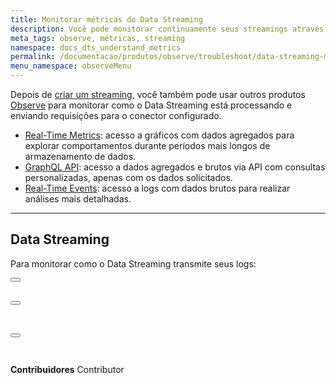 ```yaml
---
title: Monitorar métricas do Data Streaming
description: Você pode monitorar continuamente seus streamings através dos produtos Observe da Azion.
meta_tags: observe, métricas, streaming
namespace: docs_dts_understand_metrics
permalink: /documentacao/produtos/observe/troubleshoot/data-streaming-monitorar-metricas/
menu_namespace: observeMenu
---
```



Depois de [criar um streaming](/pt-br/documentacao/produtos/guias/como-usar-data-streaming/), você também pode usar outros produtos [Observe](/pt-br/documentacao/produtos/observe/) para monitorar como o Data Streaming está processando e enviando requisições para o conector configurado.

- [Real-Time Metrics](/pt-br/documentacao/produtos/real-time-metrics/): acesso a gráficos com dados agregados para explorar comportamentos durante períodos mais longos de armazenamento de dados.
- [GraphQL API](/pt-br/documentacao/produtos/graphql-api/visao-geral/): acesso a dados agregados e brutos via API com consultas personalizadas, apenas com os dados solicitados.
- [Real-Time Events](/pt-br/documentacao/produtos/real-time-events/): acesso a logs com dados brutos para realizar análises mais detalhadas.

---

## Data Streaming

Para monitorar como o Data Streaming transmite seus logs:

<Button href="/pt-br/documentacao/produtos/real-time-metrics/#data-streaming" text="ver métricas agregadas" variant="secondary"></Button> <br></br>

<Button href="/pt-br/documentacao/produtos/graphql-api-recursos/#conjuntos-de-dados" text="consultar dados" variant="secondary"></Button> <br></br>

<Button href="/pt-br/documentacao/produtos/real-time-events/#data-streaming" text="ver dados brutos" variant="secondary"></Button>
<br /><br />
---


**Contribuidores** <ContributorList>Contributor</ContributorList>

